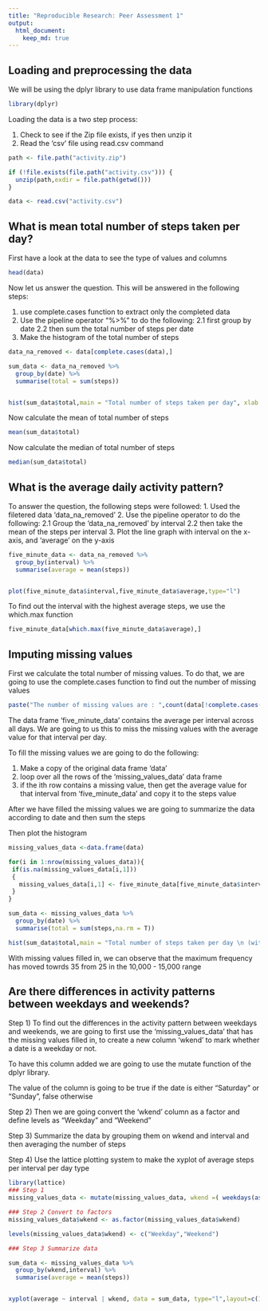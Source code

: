 ```yaml
---
title: "Reproducible Research: Peer Assessment 1"
output: 
  html_document:
    keep_md: true
---
```



## Loading and preprocessing the data

We will be using the dplyr library to use data frame manipulation functions

```R
library(dplyr)
```

Loading the data is a two step process:

1. Check to see if the Zip file exists, if yes then unzip it
2. Read the 'csv' file using read.csv command

```R
path <- file.path("activity.zip")

if (!file.exists(file.path("activity.csv"))) { 
  unzip(path,exdir = file.path(getwd())) 
}

data <- read.csv("activity.csv")
```

## What is mean total number of steps taken per day?

First have a look at the data to see the type of values and columns
```R
head(data)
```

Now let us answer the question. This will be answered in the following steps:

1. use complete.cases function to extract only the completed data
2. Use the pipeline operator "%>%" to do the following:
  2.1 first group by date
  2.2 then sum the total number of steps per date
3. Make the histogram of the total number of steps

```R

data_na_removed <- data[complete.cases(data),]

sum_data <- data_na_removed %>%
  group_by(date) %>%
  summarise(total = sum(steps))


hist(sum_data$total,main = "Total number of steps taken per day", xlab = "Total number of steps", ylab = "Frequency")

```
Now calculate the mean of total number of steps

```R

mean(sum_data$total)
```
Now calculate the median of total number of steps

```R

median(sum_data$total)
```

## What is the average daily activity pattern?

To answer the question, the following steps were followed: 
1. Used the filetered data 'data_na_removed'
2. Use the pipeline operator to do the following:
  2.1 Group the 'data_na_removed' by interval
  2.2 then take the mean of the steps per interval
3. Plot the line graph with interval on the x-axis, and 'average' on the y-axis

```R
five_minute_data <- data_na_removed %>%
  group_by(interval) %>%
  summarise(average = mean(steps))


plot(five_minute_data$interval,five_minute_data$average,type="l")

```
To find out the interval with the highest average steps, we use the which.max function

```R
five_minute_data[which.max(five_minute_data$average),]
```


## Imputing missing values

First we calculate the total number of missing values.
To do that, we are going to use the complete.cases function to find out the number of missing values

```R
paste("The number of missing values are : ",count(data[!complete.cases(data),]))
```

The data frame 'five_minute_data' contains the average per interval across all days. We are going to us this to miss the missing values with the average value for that interval per day.

To fill the missing values we are going to do the following:

1. Make a copy of the original data frame 'data'
2. loop over all the rows of the 'missing_values_data' data frame
3. if the ith row contains a missing value, then get the average value for that interval from 'five_minute_data' and copy it to the steps value

After we have filled the missing values we are going to summarize the data according to date and then sum the steps

Then plot the histogram


```R

missing_values_data <-data.frame(data)

for(i in 1:nrow(missing_values_data)){
 if(is.na(missing_values_data[i,1]))
 {
   missing_values_data[i,1] <- five_minute_data[five_minute_data$interval==missing_values_data[i,3],2]
 }
}

sum_data <- missing_values_data %>%
  group_by(date) %>%
  summarise(total = sum(steps,na.rm = T))

hist(sum_data$total,main = "Total number of steps taken per day \n (with missing values filled with average values)", xlab = "Total number of steps", ylab = "Frequency",col="green")
```
With missing values filled in, we can observe that the maximum frequency has moved towrds 35 from 25 in the 10,000 - 15,000 range

## Are there differences in activity patterns between weekdays and weekends?

Step 1) To find out the differences in the activity pattern between weekdays and weekends, we are going to first use the 'missing_values_data' that has the missing values filled in, to create a new column 'wkend' to mark whether a date is a weekday or not. 

To have this column added we are going to use the mutate function of the dplyr library.

The value of the column is going to be true if the date is either "Saturday" or "Sunday", false otherwise

Step 2)  Then we are going convert the 'wkend' column as a factor and define levels as "Weekday" and "Weekend"

Step 3) Summarize the data by grouping them on wkend and interval and then averaging the number of steps

Step 4) Use the lattice plotting system to make the xyplot of average steps per interval per day type

```R
library(lattice)
### Step 1
missing_values_data <- mutate(missing_values_data, wkend =( weekdays(as.Date(data$date)) == "Saturday" | weekdays(as.Date(missing_values_data$date)) == "Sunday" ))

### Step 2 Convert to factors
missing_values_data$wkend <- as.factor(missing_values_data$wkend)

levels(missing_values_data$wkend) <- c("Weekday","Weekend")

### Step 3 Summarize data

sum_data <- missing_values_data %>%
  group_by(wkend,interval) %>%
  summarise(average = mean(steps))


xyplot(average ~ interval | wkend, data = sum_data, type="l",layout=c(1,2))

```
